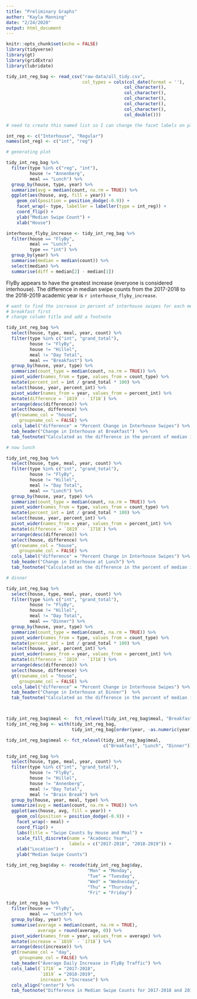 ```yaml
---
title: "Preliminary Graphs"
author: "Kayla Manning"
date: "2/24/2020"
output: html_document
---
```


```r

knitr::opts_chunk$set(echo = FALSE)
library(tidyverse)
library(gt)
library(gridExtra)
library(lubridate)

tidy_int_reg_bag <- read_csv("raw-data/all_tidy.csv",
                             col_types = cols(col_date(format = ''),
                                             col_character(),
                                             col_character(),
                                             col_character(),
                                             col_character(),
                                             col_character(),
                                             col_double()))

```


```r

# need to create this named list so I can change the facet labels on plot

int_reg <- c("Interhouse", "Regular")
names(int_reg) <- c("int", "reg")

# generating plot

tidy_int_reg_bag %>% 
  filter(type %in% c("reg", "int"),
         house != "Annenberg",
         meal == "Lunch") %>% 
  group_by(house, type, year) %>% 
  summarize(avg = median(count, na.rm = TRUE)) %>% 
  ggplot(aes(house, avg, fill = year)) +
    geom_col(position = position_dodge(-0.9)) +
    facet_wrap(~ type, labeller = labeller(type = int_reg)) +
    coord_flip() +
    ylab("Median Swipe Count") +
    xlab("House")

interhouse_flyby_increase <- tidy_int_reg_bag %>% 
  filter(house == "FlyBy",
         meal == "Lunch",
         type == "int") %>% 
  group_by(year) %>% 
  summarise(median = median(count)) %>% 
  select(median) %>% 
  summarise(diff = median[2] - median[1])


```

FlyBy appears to have the greatest increase (everyone is considered interhouse). The difference in median swipe counts from the 2017-2018 to the 2018-2019 academic year is `r interhouse_flyby_increase`.

```r

# want to find the increase in percent of interhouse swipes for each meal week
# breakfast first
# change column title and add a footnote

tidy_int_reg_bag %>%
  select(house, type, meal, year, count) %>% 
  filter(type %in% c("int", "grand_total"),
         house != "FlyBy",
         house != "Hillel",
         meal != "Day Total",
         meal == "Breakfast") %>% 
  group_by(house, year, type) %>% 
  summarize(count_type = median(count, na.rm = TRUE)) %>% 
  pivot_wider(names_from = type, values_from = count_type) %>% 
  mutate(percent_int = int / grand_total * 100) %>% 
  select(house, year, percent_int) %>% 
  pivot_wider(names_from = year, values_from = percent_int) %>% 
  mutate(difference = `1819` - `1718`) %>% 
  arrange(desc(difference)) %>%
  select(house, difference) %>% 
  gt(rowname_col = "house", 
     groupname_col = FALSE) %>% 
  cols_label("difference" = "Percent Change in Interhouse Swipes") %>% 
  tab_header("Change in Interhouse at Breakfast")  %>% 
  tab_footnote("Calculated as the difference in the percent of median interhouse swipes in 2018-2018 and 2018-2019", locations = cells_column_labels(columns = vars(difference)))

# now lunch

tidy_int_reg_bag %>%
  select(house, type, meal, year, count) %>% 
  filter(type %in% c("int", "grand_total"),
         house != "FlyBy",
         house != "Hillel",
         meal != "Day Total",
         meal == "Lunch") %>% 
  group_by(house, year, type) %>% 
  summarize(count_type = median(count, na.rm = TRUE)) %>% 
  pivot_wider(names_from = type, values_from = count_type) %>% 
  mutate(percent_int = int / grand_total * 100) %>% 
  select(house, year, percent_int) %>% 
  pivot_wider(names_from = year, values_from = percent_int) %>% 
  mutate(difference = `1819` - `1718`) %>% 
  arrange(desc(difference)) %>%
  select(house, difference) %>% 
  gt(rowname_col = "house", 
     groupname_col = FALSE) %>% 
  cols_label("difference" = "Percent Change in Interhouse Swipes") %>% 
  tab_header("Change in Interhouse at Lunch") %>% 
  tab_footnote("Calculated as the difference in the percent of median interhouse swipes in 2018-2018 and 2018-2019", locations = cells_column_labels(columns = vars(difference)))

# dinner

tidy_int_reg_bag %>%
  select(house, type, meal, year, count) %>% 
  filter(type %in% c("int", "grand_total"),
         house != "FlyBy",
         house != "Hillel",
         meal != "Day Total",
         meal == "Dinner") %>% 
  group_by(house, year, type) %>% 
  summarize(count_type = median(count, na.rm = TRUE)) %>% 
  pivot_wider(names_from = type, values_from = count_type) %>% 
  mutate(percent_int = int / grand_total * 100) %>% 
  select(house, year, percent_int) %>% 
  pivot_wider(names_from = year, values_from = percent_int) %>% 
  mutate(difference = `1819` - `1718`) %>% 
  arrange(desc(difference)) %>%
  select(house, difference) %>% 
  gt(rowname_col = "house", 
     groupname_col = FALSE) %>% 
  cols_label("difference" = "Percent Change in Interhouse Swipes") %>% 
  tab_header("Change in Interhouse at Dinner")  %>% 
  tab_footnote("Calculated as the difference in the percent of median interhouse swipes in 2018-2018 and 2018-2019", locations = cells_column_labels(columns = vars(difference)))




```

```r

tidy_int_reg_bag$meal <-  fct_relevel(tidy_int_reg_bag$meal, "Breakfast", "Lunch", "Dinner")
tidy_int_reg_bag <- with(tidy_int_reg_bag, 
                         tidy_int_reg_bag[order(year, -as.numeric(year)), ])

tidy_int_reg_bag$meal <- fct_relevel(tidy_int_reg_bag$meal, 
                                     c("Breakfast", "Lunch", "Dinner"))

tidy_int_reg_bag %>%
  select(house, type, meal, year, count) %>% 
  filter(type %in% c("int", "grand_total"),
         house != "FlyBy",
         house != "Hillel",
         house != "Annenberg",
         meal != "Day Total",
         meal != "Brain Break") %>% 
  group_by(house, year, meal, type) %>% 
  summarize(avg = median(count, na.rm = TRUE)) %>% 
  ggplot(aes(house, avg, fill = year)) +
    geom_col(position = position_dodge(-0.9)) +
    facet_wrap(~ meal) +
    coord_flip() +
    labs(title = "Swipe Counts by House and Meal") +
    scale_fill_discrete(name = "Academic Year",
                        labels = c("2017-2018", "2018-2019")) +
    xlab("Location") +
    ylab("Median Swipe Counts")


```

```r

tidy_int_reg_bag$day <- recode(tidy_int_reg_bag$day,
                               "Mon" = "Monday",
                               "Tue" = "Tuesday",
                               "Wed" = "Wednesday",
                               "Thu" = "Thursday",
                               "Fri" = "Friday")

tidy_int_reg_bag %>% 
  filter(house == "FlyBy",
         meal == "Lunch") %>% 
  group_by(day, year) %>% 
  summarise(average = median(count, na.rm = TRUE),
            average = round(average, 0)) %>% 
  pivot_wider(names_from = year, values_from = average) %>% 
  mutate(increase = `1819` - `1718`) %>% 
  arrange(desc(increase)) %>% 
  gt(rowname_col = "day", 
     groupname_col = FALSE) %>% 
  tab_header("Average Daily Increase in FlyBy Traffic") %>% 
  cols_label(`1718` = "2017-2018",
             `1819` = "2018-2019",
             increase = "Increase") %>% 
  cols_align("center") %>% 
  tab_footnote("Difference in Median Swipe Counts for 2017-2018 and 2018-2019 Academic Years", locations = cells_title("title"))

```

